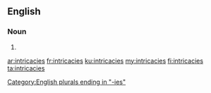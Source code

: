 ==English==

===Noun===
{{head|en|plural}}

# {{plural of|intricacy|lang=en|nocat=1}}

[[Category:English plurals ending in "-ies"]]

[[ar:intricacies]]
[[fr:intricacies]]
[[ku:intricacies]]
[[my:intricacies]]
[[fi:intricacies]]
[[ta:intricacies]]